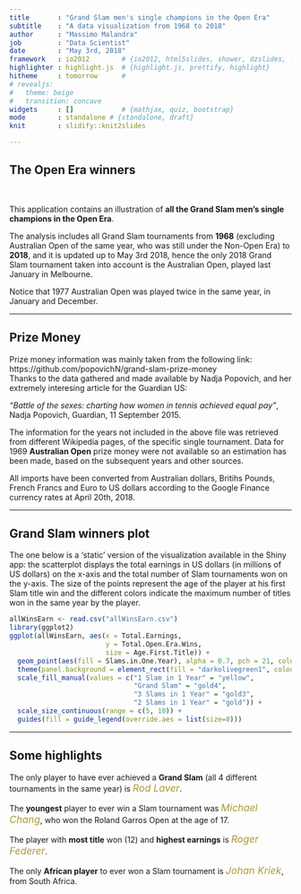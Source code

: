 ---
title       : "Grand Slam men's single champions in the Open Era"
subtitle    : "A data visualization from 1968 to 2018"
author      : "Massimo Malandra"
job         : "Data Scientist"
date        : "May 3rd, 2018"
framework   : io2012        # {io2012, html5slides, shower, dzslides, ...}
highlighter : highlight.js  # {highlight.js, prettify, highlight}
hitheme     : tomorrow      # 
# revealjs:
#   theme: beige
#   transition: concave
widgets     : []            # {mathjax, quiz, bootstrap}
mode        : standalone # {standalone, draft}
knit        : slidify::knit2slides

---

<style>

slides > slide {
    background: #F5FFFA;
}

.title-slide {
  background-color: #A2CD5A;
}

.title-slide hgroup > h1, 
.title-slide hgroup > h2 {
  color: #FFFFFF ;
}

em {
  font-style: italic
}

strong {
  font-weight: bold;
}

bigger {
  font-size: 125%;
  font-style: italic;
  color: #AA9A39;
   }

</style>


## The Open Era winners
<br/>

This application contains an illustration of <strong>all the Grand Slam men's single champions in the Open Era</strong>.
<br/>

The analysis includes all Grand Slam tournaments from <b>1968</b> (excluding Australian Open of the same year, who was still under the Non-Open Era) to <b>2018</b>, and it is updated up to May 3rd 2018, hence the only 2018 Grand Slam tournament taken into account is the Australian Open, played last January in Melbourne.
<br/>

Notice that 1977 Australian Open was played twice in the same year, in January and December.

---

## Prize Money

Prize money information was mainly taken from the following link:
<br/>
https://github.com/popovichN/grand-slam-prize-money
<br/>
Thanks to the data gathered and made available by Nadja Popovich, and her extremely interesing article for the Guardian US:
<br/>

<em>"Battle of the sexes: charting how women in tennis achieved equal pay"</em>, Nadja Popovich, Guardian, 11 September 2015.
<br/>

The information for the years not included in the above file was retrieved from different Wikipedia pages, of the specific single tournament.
Data for 1969 <b>Australian Open</b> prize money were not available so an estimation has been made, based on the subsequent years and other sources.
<br/>

All imports have been converted from Australian dollars, Britihs Pounds, French Francs and Euro to US dollars according to the Google Finance currency rates at April 20th, 2018.

---

## Grand Slam winners plot

The one below is a 'static' version of the visualization available in the Shiny app: the scatterplot displays the total earnings in US dollars (in millions of US dollars) on the x-axis and the total number of Slam tournaments won on the y-axis. The size of the points represent the age of the player at his first Slam title win and the different colors indicate the maximum number of titles won in the same year by the player.

```{r, echo = FALSE, fig.width=12, fig.height=5, fig.align = 'center'}
allWinsEarn <- read.csv("allWinsEarn.csv")
library(ggplot2)
ggplot(allWinsEarn, aes(x = Total.Earnings, 
                        y = Total.Open.Era.Wins,
                        size = Age.First.Title)) + 
  geom_point(aes(fill = Slams.in.One.Year), alpha = 0.7, pch = 21, color = "black") + 
  theme(panel.background = element_rect(fill = "darkolivegreen1", colour = "black")) + 
  scale_fill_manual(values = c("1 Slam in 1 Year" = "yellow", 
                               "Grand Slam" = "gold4", 
                               "3 Slams in 1 Year" = "gold3", 
                               "2 Slams in 1 Year" = "gold")) + 
  scale_size_continuous(range = c(5, 10)) + 
  guides(fill = guide_legend(override.aes = list(size=8)))
```

---

## Some highlights

The only player to have ever achieved a <b>Grand Slam</b> (all 4 different tournaments in the same year) is <bigger>Rod Laver</bigger>.
<br/>

The <b>youngest</b> player to ever win a Slam tournament was <bigger>Michael Chang</bigger>, who won the Roland Garros Open at the age of 17.
<br/>

The player with <b>most title</b> won (12) and <b>highest earnings</b> is <bigger>Roger Federer</bigger>.
<br/>

The only <b>African player</b> to ever won a Slam tournament is <bigger>Johan Kriek</bigger>, from South Africa.

